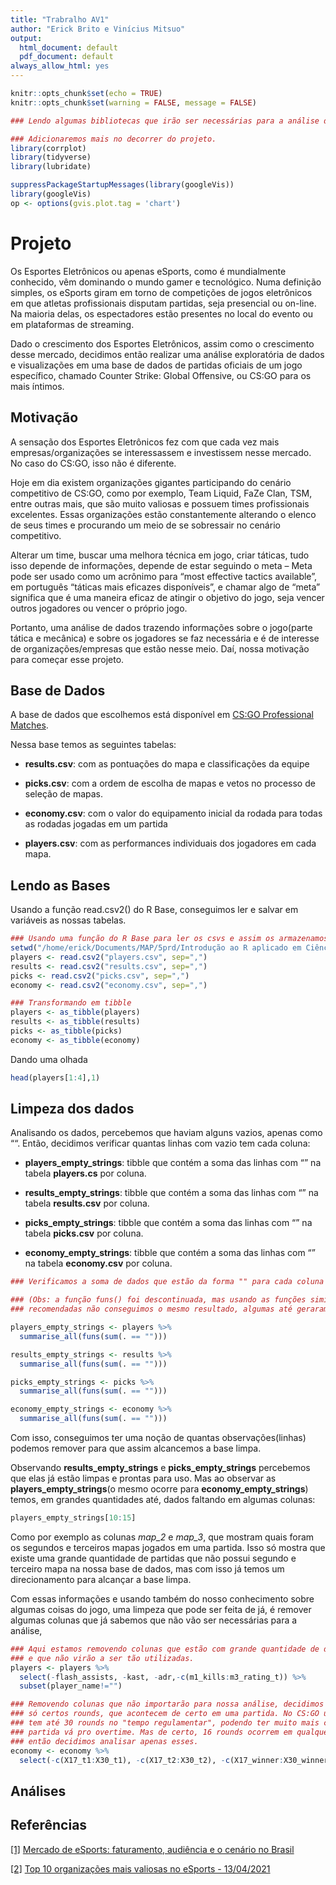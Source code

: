 ```yaml
---
title: "Trabralho AV1"
author: "Erick Brito e Vinícius Mitsuo"
output:
  html_document: default
  pdf_document: default
always_allow_html: yes
---
```


```r
knitr::opts_chunk$set(echo = TRUE)
knitr::opts_chunk$set(warning = FALSE, message = FALSE) 
```


```r
### Lendo algumas bibliotecas que irão ser necessárias para a análise dos dados.

### Adicionaremos mais no decorrer do projeto.
library(corrplot)
library(tidyverse)
library(lubridate)

suppressPackageStartupMessages(library(googleVis))
library(googleVis)
op <- options(gvis.plot.tag = 'chart')

```
# Projeto {#ge}
Os Esportes Eletrônicos ou apenas eSports, como é mundialmente conhecido, vêm dominando o mundo gamer e tecnológico. Numa definição simples, os eSports giram em torno de competições de jogos eletrônicos em que atletas profissionais disputam partidas, seja presencial ou on-line. Na maioria delas, os espectadores estão presentes no local do evento ou em plataformas de streaming.

Dado o crescimento dos Esportes Eletrônicos, assim como o crescimento desse mercado, decidimos então realizar uma análise exploratória de dados e visualizações em uma base de dados de partidas oficiais de um jogo específico, chamado Counter Strike: Global Offensive, ou CS:GO para os mais íntimos.

## Motivação {#ge2}

A sensação dos Esportes Eletrônicos fez com que cada vez mais empresas/organizações se interessassem e investissem nesse mercado. No caso do CS:GO, isso não é diferente.

Hoje em dia existem organizações gigantes participando do cenário competitivo de CS:GO, como por exemplo, Team Liquid, FaZe Clan, TSM, entre outras mais, que são muito valiosas e possuem times profissionais excelentes. Essas organizações estão constantemente alterando o elenco de seus times e procurando um meio de se sobressair no cenário competitivo. 

Alterar um time, buscar uma melhora técnica em jogo, criar táticas, tudo isso depende de informações, depende de estar seguindo o meta -- Meta pode ser usado como um acrônimo para “most effective tactics available”, em português “táticas mais eficazes disponíveis”, e chamar algo de “meta” significa que é uma maneira eficaz de atingir o objetivo do jogo, seja vencer outros jogadores ou vencer o próprio jogo.

Portanto, uma análise de dados trazendo informações sobre o jogo(parte tática e mecânica) e sobre os jogadores se faz necessária e é de interesse de organizações/empresas que estão nesse meio. Daí, nossa motivação para começar esse projeto.

## Base de Dados

A base de dados que escolhemos está disponível em [CS:GO Professional Matches](https://www.kaggle.com/datasets/mateusdmachado/csgo-professional-matches?select=players.csv).

Nessa base temos as seguintes tabelas:

* **results.csv**: com as pontuações do mapa e classificações da equipe

* **picks.csv**: com a ordem de escolha de mapas e vetos no processo de seleção de mapas.

* **economy.csv**: com o valor do equipamento inicial da rodada para todas as rodadas jogadas em um partida

* **players.csv**: com as performances individuais dos jogadores em cada mapa.

## Lendo as Bases

Usando a função read.csv2() do R Base, conseguimos ler e salvar em variáveis as
nossas tabelas.

```r
### Usando uma função do R Base para ler os csvs e assim os armazenamos nas seguintes variáveis
setwd("/home/erick/Documents/MAP/5prd/Introdução ao R aplicado em Ciência de Dados/A1")
players <- read.csv2("players.csv", sep=",")
results <- read.csv2("results.csv", sep=",")
picks <- read.csv2("picks.csv", sep=",")
economy <- read.csv2("economy.csv", sep=",")

### Transformando em tibble
players <- as_tibble(players)
results <- as_tibble(results)
picks <- as_tibble(picks)
economy <- as_tibble(economy)
```

Dando uma olhada

```r
head(players[1:4],1)
```
## Limpeza dos dados

Analisando os dados, percebemos que haviam alguns vazios, apenas como "". Então, decidimos verificar quantas linhas com vazio tem cada coluna:

* **players_empty_strings**: tibble que contém a soma das linhas com "" na tabela **players.cs** por coluna.

* **results_empty_strings**: tibble que contém a soma das linhas com "" na tabela **results.csv** por coluna.

* **picks_empty_strings**: tibble que contém a soma das linhas com "" na tabela **picks.csv** por coluna.

* **economy_empty_strings**: tibble que contém a soma das linhas com "" na tabela **economy.csv** por coluna.


```r
### Verificamos a soma de dados que estão da forma "" para cada coluna

### (Obs: a função funs() foi descontinuada, mas usando as funções similares
### recomendadas não conseguimos o mesmo resultado, algumas até geraram erros.)

players_empty_strings <- players %>%
  summarise_all(funs(sum(. == "")))

results_empty_strings <- results %>%
  summarise_all(funs(sum(. == "")))

picks_empty_strings <- picks %>%
  summarise_all(funs(sum(. == "")))

economy_empty_strings <- economy %>%
  summarise_all(funs(sum(. == "")))

```
Com isso, conseguimos ter uma noção de quantas observações(linhas) podemos remover para que assim alcancemos a base limpa.

Observando **results_empty_strings** e **picks_empty_strings** percebemos que elas já estão limpas e prontas para uso. Mas ao observar as **players_empty_strings**(o mesmo ocorre para **economy_empty_strings**) temos, em grandes quantidades até, dados faltando em algumas colunas:

```r
players_empty_strings[10:15]
```

Como por exemplo as colunas *map_2* e *map_3*, que mostram quais foram os segundos e terceiros mapas jogados em uma partida. Isso só mostra que existe uma grande quantidade de partidas que não possui segundo e terceiro mapa na nossa base de dados, mas com isso já temos um direcionamento para alcançar a base limpa. 

Com essas informações e usando também do nosso conhecimento sobre algumas coisas do jogo, uma limpeza que pode ser feita de já, é remover algumas colunas que já sabemos que não vão ser necessárias para a análise, 
```r
### Aqui estamos removendo colunas que estão com grande quantidade de dados faltando
### e que não virão a ser tão utilizadas.
players <- players %>%
  select(-flash_assists, -kast, -adr,-c(m1_kills:m3_rating_t)) %>%
  subset(player_name!="")

### Removendo colunas que não importarão para nossa análise, decidimos analisar
### só certos rounds, que acontecem de certo em uma partida. No CS:GO uma partida
### tem até 30 rounds no "tempo regulamentar", podendo ter muito mais caso essa
### partida vá pro overtime. Mas de certo, 16 rounds ocorrem em qualquer partida
### então decidimos analisar apenas esses.
economy <- economy %>%
  select(-c(X17_t1:X30_t1), -c(X17_t2:X30_t2), -c(X17_winner:X30_winner))

```

## Análises 


## Referências

[[1]](#ge) [Mercado de eSports: faturamento, audiência e o cenário no Brasil](https://ge.globo.com/sc/noticia/o-mercado-de-esports-faturamento-audiencia-e-o-cenario-no-brasil.ghtml)

[[2]](#ge2) [Top 10 organizações mais valiosas no eSports - 13/04/2021](https://ge.globo.com/esports/stories/2021/04/13/as-10-organizacoes-mais-valiosas-nos-esportes-eletronicos.ghtml)
